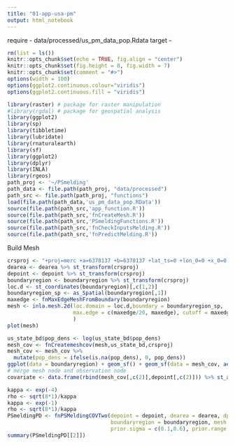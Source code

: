 ```yaml
---
title: "01-app-usa-pm"
output: html_notebook
---
```

require 
 - data/processed/us_pm_data_pop.Rdata
target 
- 
```r
rm(list = ls())
knitr::opts_chunk$set(echo = TRUE, fig.align = "center")
knitr::opts_chunk$set(fig.height = 8, fig.width = 7)
knitr::opts_chunk$set(comment = "#>")
options(width = 100)
options(ggplot2.continuous.colour="viridis")
options(ggplot2.continuous.fill = "viridis")
```

```r
library(raster) # package for raster manipulation
#library(rgdal) # package for geospatial analysis
library(ggplot2)
library(sp)
library(tibbletime)
library(lubridate)
library(rnaturalearth)
library(sf)
library(ggplot2)
library(dplyr)
library(INLA)
library(rgeos)
path_proj <- '~/PSmelding'
path_data <- file.path(path_proj, "data/processed")
path_src <- file.path(path_proj, "functions")
load(file.path(path_data,'us_pm_data_pop.RData'))
source(file.path(path_src,'app_function.R'))
source(file.path(path_src,'fnCreateMesh.R'))
source(file.path(path_src,'PSmeldingFunctions.R'))
source(file.path(path_src,'fnCheckInputsMelding.R'))
source(file.path(path_src,'fnPredictMelding.R'))
```
Build Mesh
```r
crsproj <- "+proj=merc +a=6378137 +b=6378137 +lat_ts=0 +lon_0=0 +x_0=0 +y_0=0 +k=1 +units=km +nadgrids=@null +wktext +no_defs"
dearea <- dearea %>% st_transform(crsproj)
depoint <- depoint %>% st_transform(crsproj)
boundaryregion <- boundaryregion %>% st_transform(crsproj)
loc.d <- st_coordinates(boundaryregion)[,c(1,2)]
boundaryregion_sp <- as_Spatial(boundaryregion[,1])
maxedge <- fnMaxEdgeMeshFromBoundary(boundaryregion)
mesh <- inla.mesh.2d(loc.domain = loc.d,boundary = boundaryregion_sp, 
                     max.edge = c(maxedge/20, maxedge), cutoff = maxedge/30
                     )
plot(mesh) 
```
```r
us_state_bd$pop_dens <- log(us_state_bd$pop_dens)
mesh_cov <- fnCreatemeshcov(mesh,us_state_bd,crsproj)
mesh_cov <- mesh_cov %>%
  mutate(pop_dens = ifelse(is.na(pop_dens), 0, pop_dens))
ggplot(data = boundaryregion) + geom_sf() + geom_sf(data = mesh_cov, aes(col = pop_dens), size = 2)
# merge mesh node and observation node
covariate <- data.frame(rbind(mesh_cov[,c(2)],depoint[,c(2)])) %>% st_as_sf()
```

```r
kappa <- exp(-4)
rho <- sqrt(8*1)/kappa
kappa <- exp(-1)
rho <- sqrt(8*1)/kappa
PSmeldingPD <- fnPSMeldingCOVTwo(depoint = depoint, dearea = dearea, dppoint = dppoint, dparea = NULL,
                                 boundaryregion = boundaryregion, mesh = mesh, 
                                 prior.sigma = c(0.1,0.6), prior.range = c(rho, 0.9), covariate = covariate, PS = T,q= 8)
summary(PSmeldingPD[[2]])
```